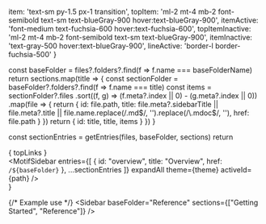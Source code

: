 
  item: 'text-sm py-1.5 px-1 transition',
  topItem: 'ml-2 mt-4 mb-2 font-semibold text-sm text-blueGray-900 hover:text-blueGray-900',
  itemActive: 'font-medium text-fuchsia-600 hover:text-fuchsia-600',
  topItemInactive: 'ml-2 mt-4 mb-2 font-semibold text-sm text-blueGray-900',
  itemInactive: 'text-gray-500 hover:text-blueGray-900',
  lineActive: 'border-l border-fuchsia-500'
}

  const baseFolder = files?.folders?.find(f => f.name === baseFolderName)
  return sections.map(title => {
    const sectionFolder = baseFolder?.folders?.find(f => f.name === title)
    const items = sectionFolder?.files
      .sort((f, g) => (f.meta?.index || 0) - (g.meta?.index || 0))
      .map(file => {
        return {
          id: file.path,
          title: file.meta?.sidebarTitle || file.meta?.title || file.name.replace(/\.md$/, '').replace(/\.mdoc$/, ''),
          href: file.path
        }
      })
    return {
      id: title,
      title,
      items
    }
  })
}

  const sectionEntries = getEntries(files, baseFolder, sections)
  return <div className="flex flex-col gap-1">
    { topLinks }
    <div className="h-2" />
    <MotifSidebar
        entries={[
          { id: "overview", title: "Overview", href: `/${baseFolder}` },
          ...sectionEntries
          ]}
        expandAll
        theme={theme}
        activeId={path}
      />
    </div>
}

{/* Example use */}
<Sidebar
  baseFolder="Reference"
  sections={["Getting Started", "Reference"]}
  />
